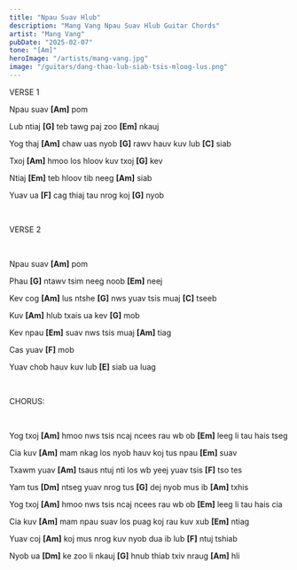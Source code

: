 ```yaml
---
title: "Npau Suav Hlub"
description: "Mang Vang Npau Suav Hlub Guitar Chords"
artist: "Mang Vang"
pubDate: "2025-02-07"
tone: "[Am]"
heroImage: "/artists/mang-vang.jpg"
image: "/guitars/dang-thao-lub-siab-tsis-mloog-lus.png"
---
```


VERSE 1

Npau suav <b>[Am]</b> pom

Lub ntiaj <b>[G]</b> teb tawg paj zoo <b>[Em]</b> nkauj

Yog thaj <b>[Am]</b> chaw uas nyob <b>[G]</b> rawv hauv kuv lub <b>[C]</b> siab

Txoj <b>[Am]</b> hmoo los hloov kuv txoj <b>[G]</b> kev

Ntiaj <b>[Em]</b> teb hloov tib neeg <b>[Am]</b> siab

Yuav ua <b>[F]</b> cag thiaj tau nrog koj <b>[G]</b> nyob

<br />

VERSE 2

<br />

Npau suav <b>[Am]</b> pom

Phau <b>[G]</b> ntawv tsim neeg noob <b>[Em]</b> neej

Kev cog <b>[Am]</b> lus ntshe <b>[G]</b> nws yuav tsis muaj <b>[C]</b> tseeb

Kuv <b>[Am]</b> hlub txais ua kev <b>[G]</b> mob

Kev npau <b>[Em]</b> suav nws tsis muaj <b>[Am]</b> tiag

Cas yuav <b>[F]</b> mob

Yuav chob hauv kuv lub <b>[E]</b> siab ua luag

<br />

CHORUS:

<br />

Yog txoj <b>[Am]</b> hmoo nws tsis ncaj ncees rau wb ob <b>[Em]</b> leeg li tau hais tseg

Cia kuv <b>[Am]</b> mam nkag los nyob hauv koj tus npau <b>[Em]</b> suav

Txawm yuav <b>[Am]</b> tsaus ntuj nti los wb yeej yuav tsis <b>[F]</b> tso tes

Yam tus <b>[Dm]</b> ntseg yuav nrog tus <b>[G]</b> dej nyob mus ib <b>[Am]</b> txhis

Yog txoj <b>[Am]</b> hmoo nws tsis ncaj ncees rau wb ob <b>[Em]</b> leeg li tau hais cia

Cia kuv <b>[Am]</b> mam npau suav los puag koj rau kuv xub <b>[Em]</b> ntiag

Yuav coj <b>[Am]</b> koj mus nrog kuv nyob dua ib lub <b>[F]</b> ntuj tshiab

Nyob ua <b>[Dm]</b> ke zoo li nkauj <b>[G]</b> hnub thiab txiv nraug <b>[Am]</b> hli
